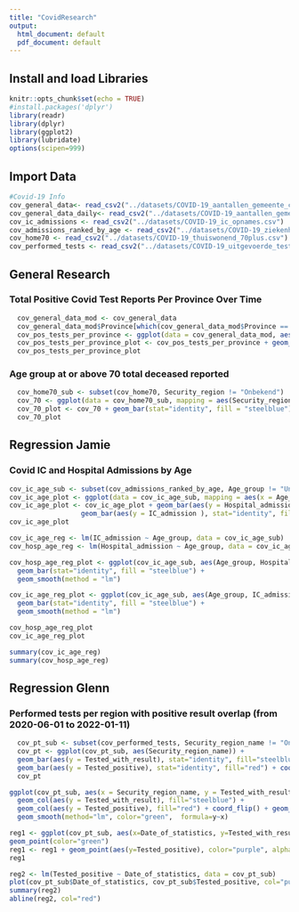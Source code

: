 ```yaml
---
title: "CovidResearch"
output:
  html_document: default
  pdf_document: default
---
```

## Install and load Libraries
```r
knitr::opts_chunk$set(echo = TRUE)
#install.packages('dplyr')
library(readr)
library(dplyr)
library(ggplot2)
library(lubridate)
options(scipen=999)
```
## Import Data
```r
#Covid-19 Info
cov_general_data<- read_csv2("../datasets/COVID-19_aantallen_gemeente_cumulatief.csv")
cov_general_data_daily<- read_csv2("../datasets/COVID-19_aantallen_gemeente_per_dag.csv")
cov_ic_admissions <- read_csv2("../datasets/COVID-19_ic_opnames.csv")
cov_admissions_ranked_by_age <- read_csv2("../datasets/COVID-19_ziekenhuis_ic_opnames_per_leeftijdsgroep.csv")
cov_home70 <- read_csv2("../datasets/COVID-19_thuiswonend_70plus.csv")
cov_performed_tests <- read_csv2("../datasets/COVID-19_uitgevoerde_testen.csv")
```
##    General Research

###   Total Positive Covid Test Reports Per Province Over Time
```r
  cov_general_data_mod <- cov_general_data
  cov_general_data_mod$Province[which(cov_general_data_mod$Province == "Fryslân")] <- "Friesland"
  cov_pos_tests_per_province <- ggplot(data = cov_general_data_mod, aes(Date_of_report, Total_reported, color = Province))
  cov_pos_tests_per_province_plot <- cov_pos_tests_per_province + geom_col()
  cov_pos_tests_per_province_plot
```

###   Age group at or above 70 total deceased reported
```r
  cov_home70_sub <- subset(cov_home70, Security_region != "Onbekend")
  cov_70 <- ggplot(data = cov_home70_sub, mapping = aes(Security_region, Total_deceased_reported))
  cov_70_plot <- cov_70 + geom_bar(stat="identity", fill = "steelblue") + coord_flip()
  cov_70_plot
```

## Regression Jamie

### Covid IC and Hospital Admissions by Age
<!-- I tried to make regressions of the Covid related hospital and intensive care submissions based on age-group in the Netherlands -->
<!-- In this bar plot red represents IC admissions and blue represents Hospital admissions -->

```r

cov_ic_age_sub <- subset(cov_admissions_ranked_by_age, Age_group != "Unknown");
cov_ic_age_plot <- ggplot(data = cov_ic_age_sub, mapping = aes(x = Age_group))
cov_ic_age_plot <- cov_ic_age_plot + geom_bar(aes(y = Hospital_admission ), stat="identity", fill = "steelblue") +
                  geom_bar(aes(y = IC_admission ), stat="identity", fill = "red") + coord_flip()
cov_ic_age_plot

```
<!-- You can see that towards the middle of the age range the regression model is more confident that if the person where to get covid they would go to the hospital -->
```r

cov_ic_age_reg <- lm(IC_admission ~ Age_group, data = cov_ic_age_sub)
cov_hosp_age_reg <- lm(Hospital_admission ~ Age_group, data = cov_ic_age_sub)

cov_hosp_age_reg_plot <- ggplot(cov_ic_age_sub, aes(Age_group, Hospital_admission)) +
  geom_bar(stat="identity", fill = "steelblue") +
  geom_smooth(method = "lm")

cov_ic_age_reg_plot <- ggplot(cov_ic_age_sub, aes(Age_group, IC_admission)) +
  geom_bar(stat="identity", fill = "steelblue") +
  geom_smooth(method = "lm")

cov_hosp_age_reg_plot
cov_ic_age_reg_plot

summary(cov_ic_age_reg)
summary(cov_hosp_age_reg)

```

## Regression Glenn

<!-- I tried to make regressions of the total amount of tests performed in The Netherlands with the total amount of positives taken out from it -->

### Performed tests per region with positive result overlap (from 2020-06-01 to 2022-01-11)

```r
  cov_pt_sub <- subset(cov_performed_tests, Security_region_name != "Onbekend")
  cov_pt <- ggplot(cov_pt_sub, aes(Security_region_name)) + 
  geom_bar(aes(y = Tested_with_result), stat="identity", fill="steelblue") + coord_flip() + 
  geom_bar(aes(y = Tested_positive), stat="identity", fill="red") + coord_flip()
  cov_pt
```
<!-- Bar plot that shows the total amount of Covid-19 tests performed in The Netherlands between 2020-06-01 and 2022-01-11 with an overlap showing the total amount of positive results per region 
  X = Amount of tests
  Y = Regions were tests have been performed
  Blue+red = Total tests per region
  Red = Total positives per region
-->

```r
ggplot(cov_pt_sub, aes(x = Security_region_name, y = Tested_with_result)) +
  geom_col(aes(y = Tested_with_result), fill="steelblue") +
  geom_col(aes(y = Tested_positive), fill="red") + coord_flip() + geom_point(color="purple") + 
  geom_smooth(method="lm", color="green",  formula=y~x)
```
  <!-- Total amount of tests performed and positive tests per date of statistics from regions in The Netherlands (2020-06-01 - 2021-01-11)
    X = The date of statistics
    Y = Amount of resulted tests
    Green = Amount of resulted tests per date
    Purple = Total of positives per date
  -->
```r
reg1 <- ggplot(cov_pt_sub, aes(x=Date_of_statistics, y=Tested_with_result)) + 
geom_point(color="green")
reg1 <- reg1 + geom_point(aes(y=Tested_positive), color="purple", alpha=.5) + geom_smooth(method="lm", color="red", formula=y~x)
reg1
```
<!-- Positive results per date of statistics from regions in The Netherlands (2020-06-01 - 2021-01-11) -->
```r
reg2 <- lm(Tested_positive ~ Date_of_statistics, data = cov_pt_sub)
plot(cov_pt_sub$Date_of_statistics, cov_pt_sub$Tested_positive, col="purple")
summary(reg2)
abline(reg2, col="red")
```